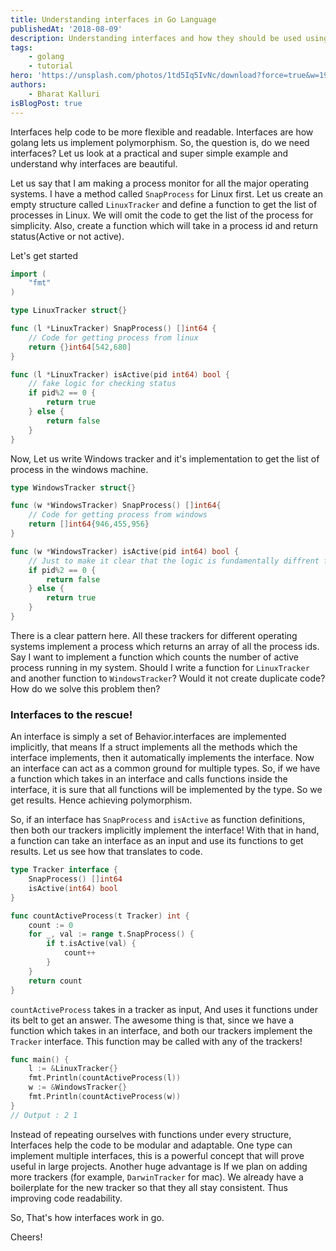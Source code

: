 ```yaml
---
title: Understanding interfaces in Go Language
publishedAt: '2018-08-09'
description: Understanding interfaces and how they should be used using Golang
tags:
    - golang
    - tutorial
hero: 'https://unsplash.com/photos/1td5Iq5IvNc/download?force=true&w=1920'
authors:
    - Bharat Kalluri
isBlogPost: true
---
```


Interfaces help code to be more flexible and readable. Interfaces are how golang lets us implement polymorphism. So, the question is, do we need interfaces? Let us look at a practical and super simple example and understand why
interfaces are beautiful.

Let us say that I am making a process monitor for all the major operating systems. I have a method called
`SnapProcess` for Linux first. Let us create an empty structure called `LinuxTracker` and define a function to get the list of processes in Linux. We will omit the code to get the list of the process for simplicity. Also, create a function which will take in a process id and return status(Active or not active).

Let's get started

```go
import (
    "fmt"
)

type LinuxTracker struct{}

func (l *LinuxTracker) SnapProcess() []int64 {
    // Code for getting process from linux
    return {}int64[542,680]
}

func (l *LinuxTracker) isActive(pid int64) bool {
    // fake logic for checking status
    if pid%2 == 0 {
        return true
    } else {
        return false
    }
}
```

Now, Let us write Windows tracker and it's implementation to get the list of process in the windows machine.

```go
type WindowsTracker struct{}

func (w *WindowsTracker) SnapProcess() []int64{
    // Code for getting process from windows
    return []int64{946,455,956}
}

func (w *WindowsTracker) isActive(pid int64) bool {
    // Just to make it clear that the logic is fundamentally diffrent for both functions
    if pid%2 == 0 {
        return false
    } else {
        return true
    }
}
```

There is a clear pattern here. All these trackers for different operating systems implement a process which returns an array of all the process ids. Say I want to implement a function which counts the number of active process running in my system.
Should I write a function for `LinuxTracker` and another function to `WindowsTracker`? Would it not create duplicate code? How do we solve
this problem then?

### Interfaces to the rescue!

An interface is simply a set of Behavior.interfaces are implemented implicitly, that means If a struct implements all the methods
which the interface implements, then it automatically implements the interface. Now an interface can act as a common ground for multiple types. So, if we have a function which takes in an interface and calls functions inside the interface, it is sure that all functions will be implemented by the type. So we get results. Hence achieving polymorphism.

So, if an interface has `SnapProcess` and `isActive` as function definitions, then both our trackers implicitly implement the interface!
With that in hand, a function can take an interface as an input and use its functions to get results. Let us see how that translates to
code.

```go
type Tracker interface {
    SnapProcess() []int64
    isActive(int64) bool
}

func countActiveProcess(t Tracker) int {
    count := 0
    for _, val := range t.SnapProcess() {
        if t.isActive(val) {
            count++
        }
    }
    return count
}
```

`countActiveProcess` takes in a tracker as input, And uses it functions under its belt to get an answer. The awesome thing is that, since we have a function which takes in an interface, and both our trackers implement the `Tracker` interface. This function may be called with any of
the trackers!

```go
func main() {
    l := &LinuxTracker{}
    fmt.Println(countActiveProcess(l))
    w := &WindowsTracker{}
    fmt.Println(countActiveProcess(w))
}
// Output : 2 1
```

Instead of repeating ourselves with functions under every structure, Interfaces help the code to be modular and adaptable. One type can implement multiple interfaces, this is a powerful concept that will prove useful in large projects. Another huge advantage is If we plan on adding more trackers (for example, `DarwinTracker` for mac). We already have a boilerplate for the new tracker so that they all stay consistent. Thus improving code readability.

So, That's how interfaces work in go.

Cheers!
